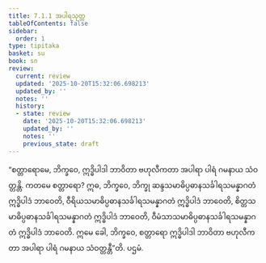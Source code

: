 ```yaml
---
title: 7.1.1 အပါရသုတ္တ
tableOfContents: false
sidebar:
  order: 1
type: tipitaka
basket: su
book: sn
review:
  current: review
  updated: '2025-10-20T15:32:06.698213'
  updated_by: ''
  notes: ''
  history:
  - state: review
    date: '2025-10-20T15:32:06.698213'
    updated_by: ''
    notes: ''
    previous_state: draft
---
```



<DynamicBreadcrumb />


<ReviewStatus review={frontmatter.review} showDetails={true} />

<HypothesisAnnotation frontmatter={frontmatter} />

<Division number="813" book="sn" e="ch" v="18" p="405">

<Paragraph number="1341" book="sn">
“စတ္တာရောမေ, ဘိက္ခဝေ, ဣဒ္ဓိပါဒါ ဘာဝိတာ ဗဟုလီကတာ အပါရာ ပါရံ ဂမနာယ သံဝတ္တန္တိ. ကတမေ စတ္တာရော? ဣဓ, ဘိက္ခဝေ, ဘိက္ခု ဆန္ဒသမာဓိပ္ပဓာနသင်္ခါရသမန္နာဂတံ ဣဒ္ဓိပါဒံ ဘာဝေတိ, ဝီရိယသမာဓိပ္ပဓာနသင်္ခါရသမန္နာဂတံ ဣဒ္ဓိပါဒံ ဘာဝေတိ, စိတ္တသမာဓိပ္ပဓာနသင်္ခါရသမန္နာဂတံ ဣဒ္ဓိပါဒံ ဘာဝေတိ, ဝီမံသာသမာဓိပ္ပဓာနသင်္ခါရသမန္နာဂတံ ဣဒ္ဓိပါဒံ ဘာဝေတိ. ဣမေ ခေါ, ဘိက္ခဝေ, စတ္တာရော ဣဒ္ဓိပါဒါ ဘာဝိတာ ဗဟုလီကတာ အပါရာ ပါရံ ဂမနာယ သံဝတ္တန္တီ”တိ.

</Paragraph>
</Division>

<Paragraph number="1342" type="center" book="sn">
ပဌမံ.
</Paragraph>
